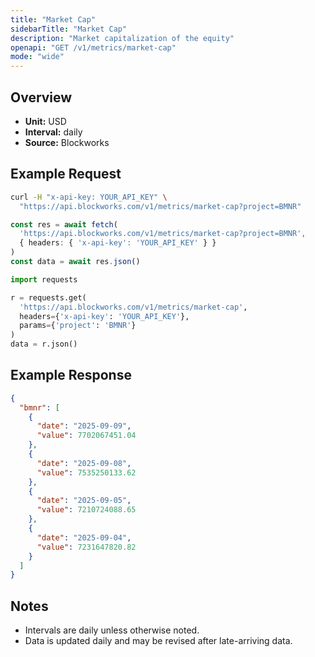 ```yaml
---
title: "Market Cap"
sidebarTitle: "Market Cap"
description: "Market capitalization of the equity"
openapi: "GET /v1/metrics/market-cap"
mode: "wide"
---
```


## Overview

- **Unit:** USD
- **Interval:** daily
- **Source:** Blockworks

## Example Request

<CodeGroup>

```bash cURL
curl -H "x-api-key: YOUR_API_KEY" \
  "https://api.blockworks.com/v1/metrics/market-cap?project=BMNR"
```

```typescript TypeScript
const res = await fetch(
  'https://api.blockworks.com/v1/metrics/market-cap?project=BMNR',
  { headers: { 'x-api-key': 'YOUR_API_KEY' } }
)
const data = await res.json()
```

```python Python
import requests

r = requests.get(
  'https://api.blockworks.com/v1/metrics/market-cap',
  headers={'x-api-key': 'YOUR_API_KEY'},
  params={'project': 'BMNR'}
)
data = r.json()
```

</CodeGroup>

## Example Response

```json
{
  "bmnr": [
    {
      "date": "2025-09-09",
      "value": 7702067451.04
    },
    {
      "date": "2025-09-08",
      "value": 7535250133.62
    },
    {
      "date": "2025-09-05",
      "value": 7210724088.65
    },
    {
      "date": "2025-09-04",
      "value": 7231647820.82
    }
  ]
}
```

## Notes
- Intervals are daily unless otherwise noted.
- Data is updated daily and may be revised after late-arriving data.